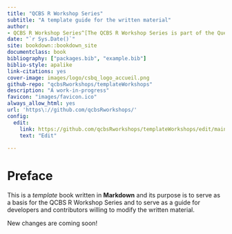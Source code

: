 ```yaml
--- 
title: "QCBS R Workshop Series"
subtitle: "A template guide for the written material"
author:
- QCBS R Workshop Series^[The QCBS R Workshop Series is part of the Québec Centre for Biodiversity Science, and is maintained by the series coordinators and graduent student, postdoctoral, and research professional members. https://www.qcbs.ca]
date: "`r Sys.Date()`"
site: bookdown::bookdown_site
documentclass: book
bibliography: ["packages.bib", "example.bib"]
biblio-style: apalike
link-citations: yes
cover-image: images/logo/csbq_logo_accueil.png
github-repo: "qcbsRworkshops/templateWorkshops"
description: "A work-in-progress"
favicon: "images/favicon.ico"
always_allow_html: yes
url: 'https\://github.com/qcbsRworkshops/'
config:
  edit:
    link: https://github.com/qcbsRworkshops/templateWorkshops/edit/main/book-template/%s
    text: "Edit"
  
---
```


# Preface {-}

This is a _template_ book written in **Markdown** and its purpose is to serve as a basis for the QCBS R Workshop Series and to serve as a guide for developers and contributors willing to modify the written material.

New changes are coming soon!
